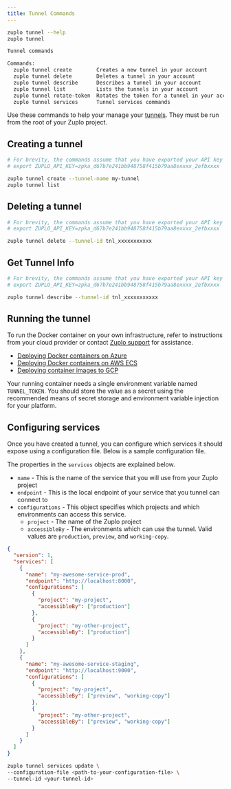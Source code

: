 ```yaml
---
title: Tunnel Commands
---
```


```bash
zuplo tunnel --help
zuplo tunnel

Tunnel commands

Commands:
  zuplo tunnel create        Creates a new tunnel in your account
  zuplo tunnel delete        Deletes a tunnel in your account
  zuplo tunnel describe      Describes a tunnel in your account
  zuplo tunnel list          Lists the tunnels in your account
  zuplo tunnel rotate-token  Rotates the token for a tunnel in your account
  zuplo tunnel services      Tunnel services commands
```

Use these commands to help your manage your
[tunnels](../articles/secure-tunnel.mdx). They must be run from the root of your
Zuplo project.

## Creating a tunnel

```bash
# For brevity, the commands assume that you have exported your API key as an environment variable,
# export ZUPLO_API_KEY=zpka_d67b7e241bb948758f415b79aa8exxxx_2efbxxxx

zuplo tunnel create --tunnel-name my-tunnel
zuplo tunnel list
```

## Deleting a tunnel

```bash
# For brevity, the commands assume that you have exported your API key as an environment variable,
# export ZUPLO_API_KEY=zpka_d67b7e241bb948758f415b79aa8exxxx_2efbxxxx

zuplo tunnel delete --tunnel-id tnl_xxxxxxxxxxx
```

## Get Tunnel Info

```bash
# For brevity, the commands assume that you have exported your API key as an environment variable,
# export ZUPLO_API_KEY=zpka_d67b7e241bb948758f415b79aa8exxxx_2efbxxxx

zuplo tunnel describe --tunnel-id tnl_xxxxxxxxxxx
```

## Running the tunnel

To run the Docker container on your own infrastructure, refer to instructions
from your cloud provider or contact [Zuplo support](mailto:support@zuplo.com)
for assistance.

- [Deploying Docker containers on Azure](https://learn.microsoft.com/en-us/learn/modules/run-docker-with-azure-container-instances/)
- [Deploying Docker containers on AWS ECS](https://docs.aws.amazon.com/AmazonECS/latest/userguide/getting-started.html)
- [Deploying container images to GCP](https://cloud.google.com/compute/docs/containers/deploying-containers)

Your running container needs a single environment variable named `TUNNEL_TOKEN`.
You should store the value as a secret using the recommended means of secret
storage and environment variable injection for your platform.

## Configuring services

Once you have created a tunnel, you can configure which services it should
expose using a configuration file. Below is a sample configuration file.

The properties in the `services` objects are explained below.

- `name` - This is the name of the service that you will use from your Zuplo
  project
- `endpoint` - This is the local endpoint of your service that you tunnel can
  connect to
- `configurations` - This object specifies which projects and which environments
  can access this service.
  - `project` - The name of the Zuplo project
  - `accessibleBy` - The environments which can use the tunnel. Valid values are
    `production`, `preview`, and `working-copy`.

```json title="tunnel-config.json"
{
  "version": 1,
  "services": [
    {
      "name": "my-awesome-service-prod",
      "endpoint": "http://localhost:8000",
      "configurations": [
        {
          "project": "my-project",
          "accessibleBy": ["production"]
        },
        {
          "project": "my-other-project",
          "accessibleBy": ["production"]
        }
      ]
    },
    {
      "name": "my-awesome-service-staging",
      "endpoint": "http://localhost:9000",
      "configurations": [
        {
          "project": "my-project",
          "accessibleBy": ["preview", "working-copy"]
        },
        {
          "project": "my-other-project",
          "accessibleBy": ["preview", "working-copy"]
        }
      ]
    }
  ]
}
```

```bash
zuplo tunnel services update \
--configuration-file <path-to-your-configuration-file> \
--tunnel-id <your-tunnel-id>
```
